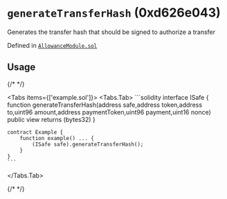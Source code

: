 



# `generateTransferHash` (0xd626e043)



Generates the transfer hash that should be signed to authorize a transfer


Defined in [`AllowanceModule.sol`](https://github.com/safe-global/safe-modules/tree/allowance/v0.1.1/modules/allowances/contracts/AllowanceModule.sol#L214)


## Usage

{/* <!-- vale off --> */}

<Tabs items={['example.sol']}>
  <Tabs.Tab>
    ```solidity
    interface ISafe {
        function generateTransferHash(address safe,address token,address to,uint96 amount,address paymentToken,uint96 payment,uint16 nonce) public view returns (bytes32)
    }

    contract Example {
        function example() ... {
            (ISafe safe).generateTransferHash();
        }
    }
    ```
  </Tabs.Tab>
</Tabs>

{/* <!-- vale on --> */}






